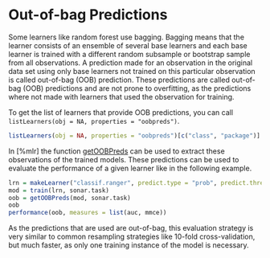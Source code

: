 # Out-of-bag Predictions

Some learners like random forest use bagging. Bagging means that the learner consists of an ensemble of several base learners and each base learner is trained with a different random subsample or bootstrap sample from all observations. A prediction made for an observation in the original data set using only base learners not trained on this particular observation is called out-of-bag (OOB) prediction. These predictions are called out-of-bag (OOB) predictions and are not prone to 
overfitting, as the predictions where not made with learners that used the observation for training. 

To get the list of learners that provide OOB predictions, you can call `listLearners(obj = NA, properties = "oobpreds") `. 
```r
listLearners(obj = NA, properties = "oobpreds")[c("class", "package")]
```

In [%mlr] the function [getOOBPreds](&getOOBPreds) can be used to extract these observations of the trained models. 
These predictions can be used to evaluate the performance of a given learner like in the following example.

```r
lrn = makeLearner("classif.ranger", predict.type = "prob", predict.threshold = 0.6)
mod = train(lrn, sonar.task)
oob = getOOBPreds(mod, sonar.task)
oob
performance(oob, measures = list(auc, mmce))
```

As the predictions that are used are out-of-bag, this evaluation strategy is very similar to common resampling strategies like 10-fold cross-validation, but much faster, as only one training instance of the model is necessary. 


